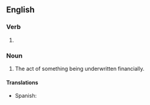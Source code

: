 ==English==

===Verb===
{{head|en|verb form}}

# {{present participle of|en|underwrite|nocat=1}}

===Noun===
{{en-noun}}

# The act of something being underwritten financially.

====Translations====
{{trans-top|The act of something being underwritten financially}}
* Spanish: {{t|es|aseguramiento financiero|m}}
{{trans-mid}}
{{trans-bottom}}